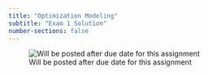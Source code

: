 ```yaml
---
title: "Optimization Modeling"
subtitle: "Exam 1 Solution"
number-sections: false
---
```


![Will be posted after due date for this assignment](../images/ComingSoon.png){fig-alt="Exam 1 solution" fig-align="center"}
